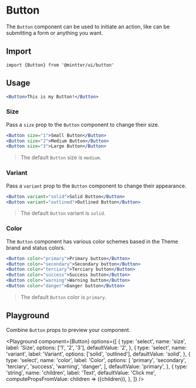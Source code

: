 
<Meta title="Forms/Button" />

# Button

The `Button` component can be used to initiate an action, like can be submitting
a form or anything you want.

## Import

```tsx
import {Button} from '@mintter/ui/button'
```

## Usage

```jsx
<Button>This is my Button!</Button>
```

### Size

Pass a `size` prop to the `Button` component to change their size.

```jsx columns
<Button size="1">Small Button</Button>
<Button size="2">Medium Button</Button>
<Button size="3">Large Button</Button>
```

> The default `Button` size is `medium`.

### Variant

Pass a `variant` prop to the `Button` component to change their appearance.

```jsx columns
<Button variant="solid">Solid Button</Button>
<Button variant="outlined">Outlined Button</Button>
```

> The default `Button` variant is `solid`.

### Color

The `Button` component has various color schemes based in the Theme brand and
status colors.

```jsx columns
<Button color="primary">Primary button</Button>
<Button color="secondary">Secondary button</Button>
<Button color="terciary">Terciary button</Button>
<Button color="success">Success button</Button>
<Button color="warning">Warning button</Button>
<Button color="danger">Danger button</Button>
```

> The default `Button` color is `primary`.

## Playground

Combine `Button` props to preview your component.

<Playground
  component={Button}
  options={[
    {
      type: 'select',
      name: 'size',
      label: 'Size',
      options: ['1', '2', '3'],
      defaultValue: '2',
    },
    {
      type: 'select',
      name: 'variant',
      label: 'Variant',
      options: ['solid', 'outlined'],
      defaultValue: 'solid',
    },
    {
      type: 'select',
      name: 'color',
      label: 'Color',
      options: [
        'primary',
        'secondary',
        'terciary',
        'success',
        'warning',
        'danger',
      ],
      defaultValue: 'primary',
    },
    {
      type: 'string',
      name: 'children',
      label: 'Text',
      defaultValue: 'Click me',
      computePropsFromValue: children => ({children}),
    },
  ]}
/>
